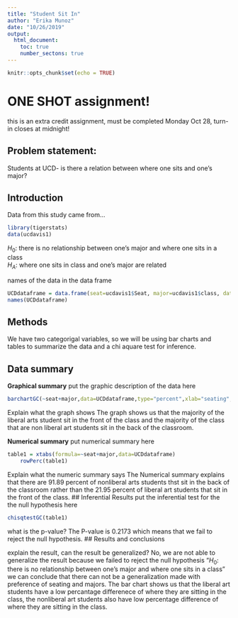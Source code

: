 ---
title: "Student Sit In"
author: "Erika Munoz"
date: "10/26/2019"
output: 
  html_document:
    toc: true
    number_sectons: true
---

```{r setup, include=FALSE}
knitr::opts_chunk$set(echo = TRUE)
```

# ONE SHOT assignment!
this is an extra credit assignment, must be completed Monday Oct 28, turn-in closes at midnight!

## Problem statement: 
Students at UCD- is there a relation between where one sits and one's major? 

## Introduction  

<!-- where is the data found?  Is this an experiment or an observational study?  !-->

Data from this study came from... 



```{r include=FALSE, echo=FALSE}
library(tigerstats)
data(ucdavis1)

```

$H_0$: there is no relationship between one's major and where one sits in a class   
$H_A$: where one sits in class and one's major are related  

<!-- Get the data: !-->

names of the data in the data frame

```{r echo=FALSE}
UCDdataframe = data.frame(seat=ucdavis1$Seat, major=ucdavis1$class, data=ucdavis1)
names(UCDdataframe)
```
## Methods

<!--  describe analysis methods here 
what are the variable types, and indicate gaphical, numerical, and inferential methods appropriate
for this question  !--> 
We have two categorigal variables, so we will be using bar charts and tables to summarize the data and a chi aquare test for inference.

## Data summary

**Graphical summary**
put the graphic description of the data here

```{r}               
barchartGC(~seat+major,data=UCDdataframe,type="percent",xlab="seating",main="Seating VS. Major")
```

Explain what the graph shows
The graph shows us that the majority of the liberal arts student sit in the front of the class and the majority of the class that are non liberal art students sit in the back of the classroom.

**Numerical summary**
put numerical summary here

```{r}
table1 = xtabs(formula=~seat+major,data=UCDdataframe)
    rowPerc(table1)
```

Explain what the numeric summary says
The Numerical summary explains that there are 91.89 percent of nonliberal arts students thst sit in the back of the classroom rather than the 21.95 percent of liberal art students that sit in the front of the class. 
## Inferential Results
put the inferential test for the the null hypothesis here

```{r}
chisqtestGC(table1)
```

what is the p-value?
The P-value is 0.2173 which means that we fail to reject the null hypothesis. 
## Results and conclusions

<!-- explain-- is there evidence that certain majors tend to sit in particular areas of the class?  Can the results of this test be generalized to all majors in all universities? !-->

explain the result, can the result be generalized?
No, we are not able to generalize the result because we failed to reject the null hypothesis "$H_0$: there is no relationship between one's major and where one sits in a class" we can conclude that there can not be a generalization made with preference of seating and majors. The bar chart shows us that the liberal art students have a low percantage differenece of where they are sitting in the class, the nonliberal art students also have low percentage difference of where they are sitting in the class.  
<!--
push results to your github account, turn in the URL

--OR--

If you did not fork my repo to your github account,
create a repository in your github account for this project, get the URL for that repo and 
(in the terminal window..)

$git remote add origin URL_of_your_github_repo
$git push -u origin master

!-->